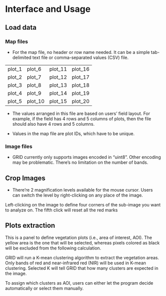 # Interface and Usage

## Load data

### **Map files**{-}

- For the map file, no header or row name needed. It can be a simple tab-delimited text file or comma-separated values (CSV) file.

|       |        |        |        |
|:------|:-------|:-------|:-------|
|plot_1 |plot_6  |plot_11 |plot_16 |
|plot_2 |plot_7  |plot_12 |plot_17 |
|plot_3 |plot_8  |plot_13 |plot_18 |
|plot_4 |plot_9  |plot_14 |plot_19 |
|plot_5 |plot_10 |plot_15 |plot_20 |

- The values arranged in this file are based on users’ field layout. For example, if the field has 4 rows and 5 columns of plots, then the file should also have 4 rows and 5 columns.

- Values in the map file are plot IDs, which have to be unique.

### **Image files**{-}
- GRID currently only supports images encoded in “uint8”. Other encoding may be problematic. There’s no limitation on the number of bands.

## Crop Images
- There're 2 magnification levels available for the mouse cursor.
Users can switch the level by right-clicking on any place of the image.

Left-clicking on the image to define four corners of the sub-image you want to analyze on. The fifth click will reset all the red marks

## Plots extraction
This is a panel to define vegetation plots (i.e., area of interest, AOI).
The yellow area is the one that will be selected, whereas pixels colored as black will be excluded from the following calculation.

GRID will run a K-mean clustering algorithm to extract the vegetation areas.
Only bands of red and near-infrared red (NIR) will be used in K-mean clustering.
Selected K will tell GRID that how many clusters are expected in the image.

To assign which clusters as AOI, users can either let the program decide automatically or select them manually.
